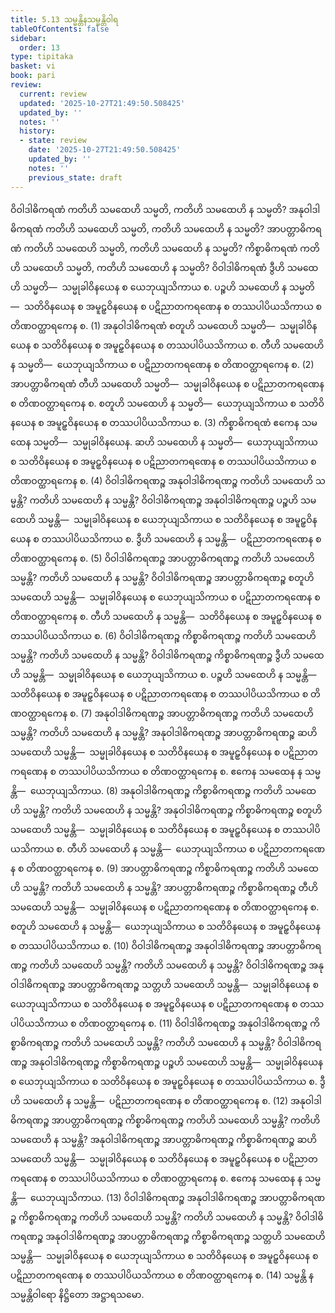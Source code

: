 ```yaml
---
title: 5.13 သမ္မန္တိနသမ္မန္တိဝါရ
tableOfContents: false
sidebar:
  order: 13
type: tipitaka
basket: vi
book: pari
review:
  current: review
  updated: '2025-10-27T21:49:50.508425'
  updated_by: ''
  notes: ''
  history:
  - state: review
    date: '2025-10-27T21:49:50.508425'
    updated_by: ''
    notes: ''
    previous_state: draft
---
```



<ReviewStatus review={frontmatter.review} showDetails={true} />

<HypothesisAnnotation frontmatter={frontmatter} />

<DynamicBreadcrumb />

<Division number="308" book="pari" e="ch" v="5" p="197">

<Paragraph number="1347" book="pari">
ဝိဝါဒါဓိကရဏံ ကတိဟိ သမထေဟိ သမ္မတိ, ကတိဟိ သမထေဟိ န သမ္မတိ? အနုဝါဒါဓိကရဏံ ကတိဟိ သမထေဟိ သမ္မတိ, ကတိဟိ သမထေဟိ န သမ္မတိ? အာပတ္တာဓိကရဏံ ကတိဟိ သမထေဟိ သမ္မတိ, ကတိဟိ သမထေဟိ န သမ္မတိ? ကိစ္စာဓိကရဏံ ကတိဟိ သမထေဟိ သမ္မတိ, ကတိဟိ သမထေဟိ န သမ္မတိ?
</Paragraph>

<Paragraph number="1348" book="pari">
ဝိဝါဒါဓိကရဏံ ဒွီဟိ သမထေဟိ သမ္မတိ—  သမ္မုခါဝိနယေန စ ယေဘုယျသိကာယ စ. ပဉ္စဟိ သမထေဟိ န သမ္မတိ—  သတိဝိနယေန စ အမူဠှဝိနယေန စ ပဋိညာတကရဏေန စ တဿပါပိယသိကာယ စ တိဏဝတ္ထာရကေန စ. (1)
</Paragraph>

<Paragraph number="1349" book="pari">
အနုဝါဒါဓိကရဏံ စတူဟိ သမထေဟိ သမ္မတိ—  သမ္မုခါဝိနယေန စ သတိဝိနယေန စ အမူဠှဝိနယေန စ တဿပါပိယသိကာယ စ. တီဟိ သမထေဟိ န သမ္မတိ—  ယေဘုယျသိကာယ စ ပဋိညာတကရဏေန စ တိဏဝတ္ထာရကေန စ. (2)
</Paragraph>

<Paragraph number="1350" book="pari">
အာပတ္တာဓိကရဏံ တီဟိ သမထေဟိ သမ္မတိ—  သမ္မုခါဝိနယေန စ ပဋိညာတကရဏေန စ တိဏဝတ္ထာရကေန စ. စတူဟိ သမထေဟိ န သမ္မတိ—  ယေဘုယျသိကာယ စ သတိဝိနယေန စ အမူဠှဝိနယေန စ တဿပါပိယသိကာယ စ. (3)
</Paragraph>

<Paragraph number="1351" book="pari">
ကိစ္စာဓိကရဏံ ဧကေန သမထေန သမ္မတိ—  သမ္မုခါဝိနယေန. ဆဟိ သမထေဟိ န သမ္မတိ—  ယေဘုယျသိကာယ စ သတိဝိနယေန စ အမူဠှဝိနယေန စ ပဋိညာတကရဏေန စ တဿပါပိယသိကာယ စ တိဏဝတ္ထာရကေန စ. (4)
</Paragraph>

<Paragraph number="1352" book="pari">
ဝိဝါဒါဓိကရဏဉ္စ အနုဝါဒါဓိကရဏဉ္စ ကတိဟိ သမထေဟိ သမ္မန္တိ? ကတိဟိ သမထေဟိ န သမ္မန္တိ? ဝိဝါဒါဓိကရဏဉ္စ အနုဝါဒါဓိကရဏဉ္စ ပဉ္စဟိ သမထေဟိ သမ္မန္တိ—  သမ္မုခါဝိနယေန စ ယေဘုယျသိကာယ စ သတိဝိနယေန စ အမူဠှဝိနယေန စ တဿပါပိယသိကာယ စ. ဒွီဟိ သမထေဟိ န သမ္မန္တိ—  ပဋိညာတကရဏေန စ တိဏဝတ္ထာရကေန စ. (5)
</Paragraph>

<Paragraph number="1353" book="pari">
ဝိဝါဒါဓိကရဏဉ္စ အာပတ္တာဓိကရဏဉ္စ ကတိဟိ သမထေဟိ သမ္မန္တိ? ကတိဟိ သမထေဟိ န သမ္မန္တိ? ဝိဝါဒါဓိကရဏဉ္စ အာပတ္တာဓိကရဏဉ္စ စတူဟိ သမထေဟိ သမ္မန္တိ—  သမ္မုခါဝိနယေန စ ယေဘုယျသိကာယ စ ပဋိညာတကရဏေန စ တိဏဝတ္ထာရကေန စ. တီဟိ သမထေဟိ န သမ္မန္တိ—  သတိဝိနယေန စ အမူဠှဝိနယေန စ တဿပါပိယသိကာယ စ. (6)
</Paragraph>

<Paragraph number="1354" book="pari">
ဝိဝါဒါဓိကရဏဉ္စ ကိစ္စာဓိကရဏဉ္စ ကတိဟိ သမထေဟိ သမ္မန္တိ? ကတိဟိ သမထေဟိ န သမ္မန္တိ? ဝိဝါဒါဓိကရဏဉ္စ ကိစ္စာဓိကရဏဉ္စ ဒွီဟိ သမထေဟိ သမ္မန္တိ—  သမ္မုခါဝိနယေန စ ယေဘုယျသိကာယ စ. ပဉ္စဟိ သမထေဟိ န သမ္မန္တိ—  သတိဝိနယေန စ အမူဠှဝိနယေန စ ပဋိညာတကရဏေန စ တဿပါပိယသိကာယ စ တိဏဝတ္ထာရကေန စ. (7)
</Paragraph>

<Paragraph number="1355" book="pari">
အနုဝါဒါဓိကရဏဉ္စ အာပတ္တာဓိကရဏဉ္စ ကတိဟိ သမထေဟိ သမ္မန္တိ? ကတိဟိ သမထေဟိ န သမ္မန္တိ? အနုဝါဒါဓိကရဏဉ္စ အာပတ္တာဓိကရဏဉ္စ ဆဟိ သမထေဟိ သမ္မန္တိ—  သမ္မုခါဝိနယေန စ သတိဝိနယေန စ အမူဠှဝိနယေန စ ပဋိညာတကရဏေန စ တဿပါပိယသိကာယ စ တိဏဝတ္ထာရကေန စ. ဧကေန သမထေန န သမ္မန္တိ—  ယေဘုယျသိကာယ. (8)
</Paragraph>

<Paragraph number="1356" book="pari">
အနုဝါဒါဓိကရဏဉ္စ ကိစ္စာဓိကရဏဉ္စ ကတိဟိ သမထေဟိ သမ္မန္တိ? ကတိဟိ သမထေဟိ န သမ္မန္တိ? အနုဝါဒါဓိကရဏဉ္စ ကိစ္စာဓိကရဏဉ္စ စတူဟိ သမထေဟိ သမ္မန္တိ—  သမ္မုခါဝိနယေန စ သတိဝိနယေန စ အမူဠှဝိနယေန စ တဿပါပိယသိကာယ စ. တီဟိ သမထေဟိ န သမ္မန္တိ—  ယေဘုယျသိကာယ စ ပဋိညာတကရဏေန စ တိဏဝတ္ထာရကေန စ. (9)
</Paragraph>

<Paragraph number="1357" book="pari">
အာပတ္တာဓိကရဏဉ္စ ကိစ္စာဓိကရဏဉ္စ ကတိဟိ သမထေဟိ သမ္မန္တိ? ကတိဟိ သမထေဟိ န သမ္မန္တိ? အာပတ္တာဓိကရဏဉ္စ ကိစ္စာဓိကရဏဉ္စ တီဟိ သမထေဟိ သမ္မန္တိ—  သမ္မုခါဝိနယေန စ ပဋိညာတကရဏေန စ တိဏဝတ္ထာရကေန စ. စတူဟိ သမထေဟိ န သမ္မန္တိ—  ယေဘုယျသိကာယ စ သတိဝိနယေန စ အမူဠှဝိနယေန စ တဿပါပိယသိကာယ စ. (10)
</Paragraph>

<Paragraph number="1358" book="pari">
ဝိဝါဒါဓိကရဏဉ္စ အနုဝါဒါဓိကရဏဉ္စ အာပတ္တာဓိကရဏဉ္စ ကတိဟိ သမထေဟိ သမ္မန္တိ? ကတိဟိ သမထေဟိ န သမ္မန္တိ? ဝိဝါဒါဓိကရဏဉ္စ အနုဝါဒါဓိကရဏဉ္စ အာပတ္တာဓိကရဏဉ္စ သတ္တဟိ သမထေဟိ သမ္မန္တိ—  သမ္မုခါဝိနယေန စ ယေဘုယျသိကာယ စ သတိဝိနယေန စ အမူဠှဝိနယေန စ ပဋိညာတကရဏေန စ တဿပါပိယသိကာယ စ တိဏဝတ္ထာရကေန စ. (11)
</Paragraph>

<Paragraph number="1359" book="pari">
ဝိဝါဒါဓိကရဏဉ္စ အနုဝါဒါဓိကရဏဉ္စ ကိစ္စာဓိကရဏဉ္စ ကတိဟိ သမထေဟိ သမ္မန္တိ? ကတိဟိ သမထေဟိ န သမ္မန္တိ? ဝိဝါဒါဓိကရဏဉ္စ အနုဝါဒါဓိကရဏဉ္စ ကိစ္စာဓိကရဏဉ္စ ပဉ္စဟိ သမထေဟိ သမ္မန္တိ—  သမ္မုခါဝိနယေန စ ယေဘုယျသိကာယ စ သတိဝိနယေန စ အမူဠှဝိနယေန စ တဿပါပိယသိကာယ စ. ဒွီဟိ သမထေဟိ န သမ္မန္တိ—  ပဋိညာတကရဏေန စ တိဏဝတ္ထာရကေန စ. (12)
</Paragraph>

<Paragraph number="1360" book="pari">
အနုဝါဒါဓိကရဏဉ္စ အာပတ္တာဓိကရဏဉ္စ ကိစ္စာဓိကရဏဉ္စ ကတိဟိ သမထေဟိ သမ္မန္တိ? ကတိဟိ သမထေဟိ န သမ္မန္တိ? အနုဝါဒါဓိကရဏဉ္စ အာပတ္တာဓိကရဏဉ္စ ကိစ္စာဓိကရဏဉ္စ ဆဟိ သမထေဟိ သမ္မန္တိ—  သမ္မုခါဝိနယေန စ သတိဝိနယေန စ အမူဠှဝိနယေန စ ပဋိညာတကရဏေန စ တဿပါပိယသိကာယ စ တိဏဝတ္ထာရကေန စ. ဧကေန သမထေန န သမ္မန္တိ—  ယေဘုယျသိကာယ. (13)
</Paragraph>

<Paragraph number="1361" book="pari">
ဝိဝါဒါဓိကရဏဉ္စ အနုဝါဒါဓိကရဏဉ္စ အာပတ္တာဓိကရဏဉ္စ ကိစ္စာဓိကရဏဉ္စ ကတိဟိ သမထေဟိ သမ္မန္တိ? ကတိဟိ သမထေဟိ န သမ္မန္တိ? ဝိဝါဒါဓိကရဏဉ္စ အနုဝါဒါဓိကရဏဉ္စ အာပတ္တာဓိကရဏဉ္စ ကိစ္စာဓိကရဏဉ္စ သတ္တဟိ သမထေဟိ သမ္မန္တိ—  သမ္မုခါဝိနယေန စ ယေဘုယျသိကာယ စ သတိဝိနယေန စ အမူဠှဝိနယေန စ ပဋိညာတကရဏေန စ တဿပါပိယသိကာယ စ တိဏဝတ္ထာရကေန စ. (14)

</Paragraph>
</Division>

<Paragraph number="1362" type="center" book="pari">
သမ္မန္တိ န သမ္မန္တိဝါရော နိဋ္ဌိတော အဋ္ဌာရသမော.
</Paragraph>